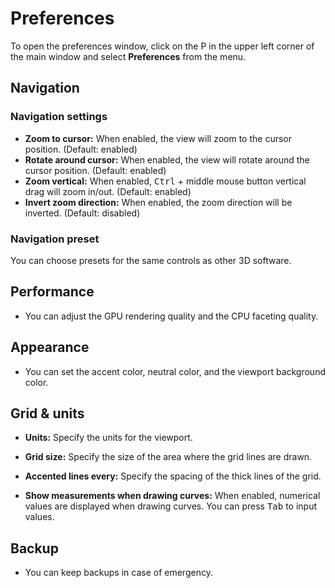 # Preferences

To open the preferences window, click on the P in the upper left corner of the main window and select **Preferences** from the menu.

## Navigation

### Navigation settings

- **Zoom to cursor:** When enabled, the view will zoom to the cursor position. (Default: enabled)
- **Rotate around cursor:** When enabled, the view will rotate around the cursor position. (Default: enabled)
- **Zoom vertical:** When enabled, <kbd>Ctrl</kbd> + middle mouse button vertical drag will zoom in/out. (Default: enabled)
- **Invert zoom direction:** When enabled, the zoom direction will be inverted. (Default: disabled)

### Navigation preset

You can choose presets for the same controls as other 3D software.

## Performance

- You can adjust the GPU rendering quality and the CPU faceting quality.

## Appearance

- You can set the accent color, neutral color, and the viewport background color. 

## Grid & units

- **Units:** Specify the units for the viewport.
- **Grid size:** Specify the size of the area where the grid lines are drawn.
- **Accented lines every:** Specify the spacing of the thick lines of the grid.

- **Show measurements when drawing curves:** When enabled, numerical values are displayed when drawing curves. You can press <kbd>Tab</kbd> to input values.

## Backup

- You can keep backups in case of emergency. 

